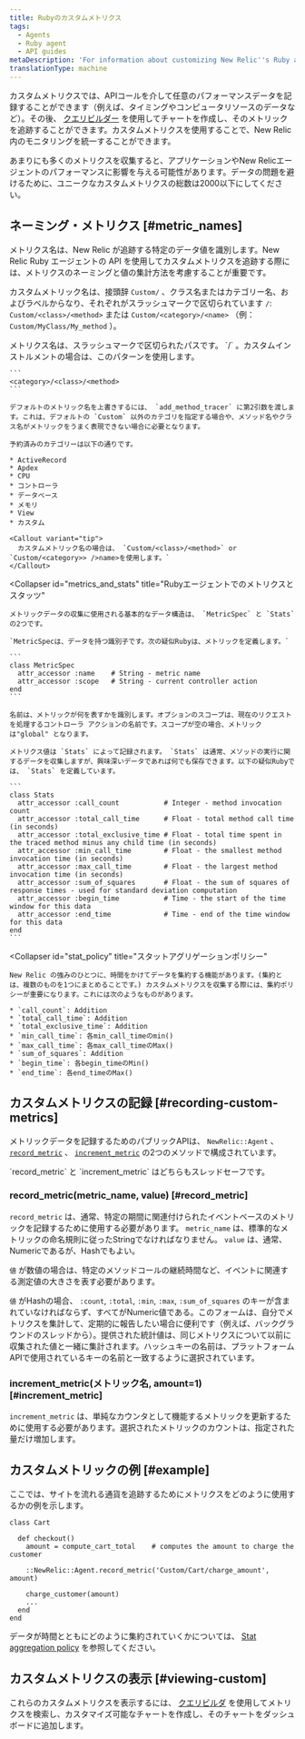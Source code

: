 ```yaml
---
title: Rubyのカスタムメトリクス
tags:
  - Agents
  - Ruby agent
  - API guides
metaDescription: 'For information about customizing New Relic''s Ruby agent API to collect additional metrics, start here.'
translationType: machine
---
```


カスタムメトリクスでは、APIコールを介して任意のパフォーマンスデータを記録することができます（例えば、タイミングやコンピュータリソースのデータなど）。その後、 [クエリビルダー](/docs/query-your-data/explore-query-data/query-builder/introduction-query-builder) を使用してチャートを作成し、そのメトリックを追跡することができます。カスタムメトリクスを使用することで、New Relic 内のモニタリングを統一することができます。

<Callout variant="caution">
  あまりにも多くのメトリクスを収集すると、アプリケーションやNew Relicエージェントのパフォーマンスに影響を与える可能性があります。データの問題を避けるために、ユニークなカスタムメトリクスの総数は2000以下にしてください。
</Callout>

## ネーミング・メトリクス [#metric_names]

メトリクス名は、New Relic が追跡する特定のデータ値を識別します。New Relic Ruby エージェントの API を使用してカスタムメトリクスを追跡する際には、メトリクスのネーミングと値の集計方法を考慮することが重要です。

カスタムメトリック名は、接頭辞 `Custom/` 、クラス名またはカテゴリー名、およびラベルからなり、それぞれがスラッシュマークで区切られています `/`: `Custom/<class>/<method>` または `Custom/<category>/<name>` （例： `Custom/MyClass/My_method` ）。

<CollapserGroup>
  <Collapser
    id="metric_names"
    title="メトリック名とパス"
  >
    メトリクス名は、スラッシュマークで区切られたパスです。 `/` 。カスタムインストルメントの場合は、このパターンを使用します。

    ```
    <category>/<class>/<method>
    ```

    デフォルトのメトリック名を上書きするには、 `add_method_tracer` に第2引数を渡します。これは、デフォルトの `Custom` 以外のカテゴリを指定する場合や、メソッド名やクラス名がメトリックをうまく表現できない場合に必要となります。

    予約済みのカテゴリーは以下の通りです。

    * ActiveRecord
    * Apdex
    * CPU
    * コントローラ
    * データベース
    * メモリ
    * View
    * カスタム

    <Callout variant="tip">
      カスタムメトリック名の場合は、 `Custom/<class>/<method>` or `Custom/<category>> />name>を使用します。`
    </Callout>
  </Collapser>

  <Collapser
    id="metrics_and_stats"
    title="Rubyエージェントでのメトリクスとスタッツ"
  >
    メトリックデータの収集に使用される基本的なデータ構造は、 `MetricSpec` と `Stats` の2つです。

    `MetricSpecは、データを持つ識別子です。次の疑似Rubyは、メトリックを定義します。`

    ```
    class MetricSpec
      attr_accessor :name    # String - metric name
      attr_accessor :scope   # String - current controller action
    end
    ```

    名前は、メトリックが何を表すかを識別します。オプションのスコープは、現在のリクエストを処理するコントローラ アクションの名前です。スコープが空の場合、メトリックは"global" となります。

    メトリクス値は `Stats` によって記録されます。 `Stats` は通常、メソッドの実行に関するデータを収集しますが、興味深いデータであれば何でも保存できます。以下の疑似Rubyでは、 `Stats` を定義しています。

    ```
    class Stats
      attr_accessor :call_count           # Integer - method invocation count
      attr_accessor :total_call_time      # Float - total method call time (in seconds)
      attr_accessor :total_exclusive_time # Float - total time spent in the traced method minus any child time (in seconds)
      attr_accessor :min_call_time        # Float - the smallest method invocation time (in seconds)
      attr_accessor :max_call_time        # Float - the largest method invocation time (in seconds)
      attr_accessor :sum_of_squares       # Float - the sum of squares of response times - used for standard deviation computation
      attr_accessor :begin_time           # Time - the start of the time window for this data
      attr_accessor :end_time             # Time - end of the time window for this data
    end
    ```
  </Collapser>

  <Collapser
    id="stat_policy"
    title="スタットアグリゲーションポリシー"
  >
    New Relic の強みのひとつに、時間をかけてデータを集約する機能があります。(集約とは、複数のものを1つにまとめることです。) カスタムメトリクスを収集する際には、集約ポリシーが重要になります。これには次のようなものがあります。

    * `call_count`: Addition
    * `total_call_time`: Addition
    * `total_exclusive_time`: Addition
    * `min_call_time`: 各min_call_timeのmin()
    * `max_call_time`: 各max_call_timeのMax()
    * `sum_of_squares`: Addition
    * `begin_time`: 各begin_timeのMin()
    * `end_time`: 各end_timeのMax()
  </Collapser>
</CollapserGroup>

## カスタムメトリクスの記録 [#recording-custom-metrics]

メトリックデータを記録するためのパブリックAPIは、 `NewRelic::Agent` 、 [`record_metric`](#record_metric) 、 [`increment_metric`](#increment_metric) の2つのメソッドで構成されています。

<Callout variant="tip">
  `record_metric` と `increment_metric` はどちらもスレッドセーフです。
</Callout>

### record_metric(metric_name, value) [#record_metric]

`record_metric` は、通常、特定の期間に関連付けられたイベントベースのメトリックを記録するために使用する必要があります。 `metric_name` は、標準的なメトリックの命名規則に従ったStringでなければなりません。 `value` は、通常、Numericであるが、Hashでもよい。

`値` が数値の場合は、特定のメソッドコールの継続時間など、イベントに関連する測定値の大きさを表す必要があります。

`値` がHashの場合、 `:count`, `:total`, `:min`, `:max`, `:sum_of_squares` のキーが含まれていなければならず、すべてがNumeric値である。このフォームは、自分でメトリクスを集計して、定期的に報告したい場合に便利です（例えば、バックグラウンドのスレッドから）。提供された統計値は、同じメトリクスについて以前に収集された値と一緒に集計されます。ハッシュキーの名前は、プラットフォームAPIで使用されているキーの名前と一致するように選択されています。

### increment_metric(メトリック名, amount=1) [#increment_metric]

`increment_metric` は、単純なカウンタとして機能するメトリックを更新するために使用する必要があります。選択されたメトリックのカウントは、指定された量だけ増加します。

## カスタムメトリックの例 [#example]

ここでは、サイトを流れる通貨を追跡するためにメトリクスをどのように使用するかの例を示します。

```
class Cart

  def checkout()
    amount = compute_cart_total    # computes the amount to charge the customer

    ::NewRelic::Agent.record_metric('Custom/Cart/charge_amount', amount)

    charge_customer(amount)
    ...
  end
end
```

データが時間とともにどのように集約されていくかについては、 [Stat aggregation policy](/docs/ruby/ruby-custom-metric-naming#stat_policy) を参照してください。

## カスタムメトリクスの表示 [#viewing-custom]

これらのカスタムメトリクスを表示するには、 [クエリビルダ](/docs/query-your-data/explore-query-data/query-builder/introduction-query-builder) を使用してメトリクスを検索し、カスタマイズ可能なチャートを作成し、そのチャートをダッシュボードに追加します。